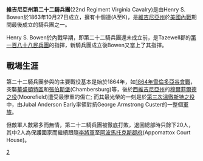 '''維吉尼亞州第二十二騎兵團'''(22nd Regiment Virginia Cavalry)是由Henry S. Bowen於1863年10月27日成立，擁有十個連(A至K)，是[[維吉尼亞州|維吉尼亞州]]於[[美國內戰|美國內戰]]期間最後成立的騎兵團之一。

Henry S. Bowen於內戰早期，即第二十二騎兵團還未成立前，是Tazewell郡的[[第一百八十八民兵團|第一百八十八民兵團]]的指揮，新騎兵團成立後Bowen又當上了其指揮。

==戰場生涯==
第二十二騎兵團參與的主要戰役基本是始於1864年，如[[1864年雪倫多亞谷會戰|1864年雪倫多亞谷會戰]]，突襲[[華盛頓特區|華盛頓特區]]和[[張伯斯堡|張伯斯堡]](Chambersburg)等，後於[[西維吉尼亞州|西維吉尼亞州]]的[[穆爾菲爾德之役|穆爾菲爾德之役]](Moorefield)遭受最慘重的傷亡; 而其最光榮的一刻是於[[第三次溫徹斯特之役|第三次溫徹斯特之役]]中，由Jubal Anderson Early率領對抗George Armstrong Custer的一整個[[軍旅|軍旅]]。

但敵軍人數眾多而無情，第二十二騎兵團被徹底打敗，退回總部時只餘下20人，其中2人為保護國家而繼續跟隨[[李將軍|李將軍]]至[[阿波馬托克斯郡府|阿波馬托克斯郡府]](Appomattox Court House)。

[[category:邦聯騎兵團|2]]